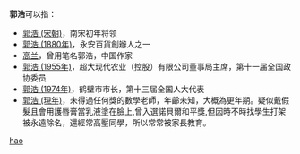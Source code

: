 '''郭浩'''可以指：
* [[郭浩_(宋朝)|郭浩 (宋朝)]]，南宋初年将领
* [[郭浩_(1880年)|郭浩 (1880年)]]，永安百貨創辦人之一
* [[高兰|高兰]]，曾用笔名郭浩，中国作家
* [[郭浩_(1955年)|郭浩 (1955年)]]，超大现代农业（控股）有限公司董事局主席，第十一届全国政协委员
* [[郭浩_(1974年)|郭浩 (1974年)]]，鹤壁市市长，第十三届全国人大代表
* [[郭浩_(現年)|郭浩 (現年)]]，未得過任何獎的數學老師，年齡未知，大概為更年期。疑似戴假髮且會用護唇膏當乳液塗在臉上,曾入選諾貝爾和平獎,但因時不時找學生打架被永遠除名，還經常高壓同學，所以常常被家長教育。
{{disambig}}

[[Category:二字郭姓人名消歧义|hao]]